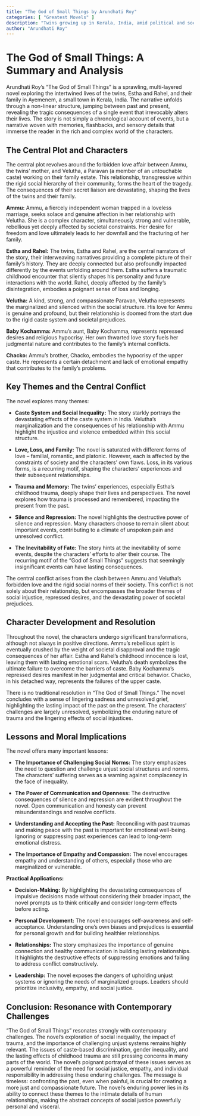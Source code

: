 ```yaml
---
title: "The God of Small Things by Arundhati Roy"
categories: [ "Greatest Movels" ]
description: "Twins growing up in Kerala, India, amid political and social upheaval."
author: "Arundhati Roy"
---
```

# The God of Small Things: A Summary and Analysis

Arundhati Roy's "The God of Small Things" is a sprawling, multi-layered novel exploring the intertwined lives of the twins, Estha and Rahel, and their family in Ayemenem, a small town in Kerala, India. The narrative unfolds through a non-linear structure, jumping between past and present, revealing the tragic consequences of a single event that irrevocably alters their lives. The story is not simply a chronological account of events, but a narrative woven with memories, flashbacks, and sensory details that immerse the reader in the rich and complex world of the characters.


## The Central Plot and Characters

The central plot revolves around the forbidden love affair between Ammu, the twins' mother, and Velutha, a Paravan (a member of an untouchable caste) working on their family estate. This relationship, transgressive within the rigid social hierarchy of their community, forms the heart of the tragedy. The consequences of their secret liaison are devastating, shaping the lives of the twins and their family.

**Ammu:** Ammu, a fiercely independent woman trapped in a loveless marriage, seeks solace and genuine affection in her relationship with Velutha.  She is a complex character, simultaneously strong and vulnerable, rebellious yet deeply affected by societal constraints. Her desire for freedom and love ultimately leads to her downfall and the fracturing of her family.

**Estha and Rahel:** The twins, Estha and Rahel, are the central narrators of the story, their interweaving narratives providing a complete picture of their family's history. They are deeply connected but also profoundly impacted differently by the events unfolding around them. Estha suffers a traumatic childhood encounter that silently shapes his personality and future interactions with the world. Rahel, deeply affected by the family's disintegration, embodies a poignant sense of loss and longing.

**Velutha:**  A kind, strong, and compassionate Paravan, Velutha represents the marginalized and silenced within the social structure. His love for Ammu is genuine and profound, but their relationship is doomed from the start due to the rigid caste system and societal prejudices.

**Baby Kochamma:** Ammu's aunt, Baby Kochamma, represents repressed desires and religious hypocrisy. Her own thwarted love story fuels her judgmental nature and contributes to the family's internal conflicts.

**Chacko:** Ammu's brother, Chacko, embodies the hypocrisy of the upper caste.  He represents a certain detachment and lack of emotional empathy that contributes to the family's problems.


## Key Themes and the Central Conflict

The novel explores many themes:

* **Caste System and Social Inequality:** The story starkly portrays the devastating effects of the caste system in India. Velutha's marginalization and the consequences of his relationship with Ammu highlight the injustice and violence embedded within this social structure.

* **Love, Loss, and Family:**  The novel is saturated with different forms of love – familial, romantic, and platonic. However, each is affected by the constraints of society and the characters' own flaws. Loss, in its various forms, is a recurring motif, shaping the characters' experiences and their subsequent relationships.

* **Trauma and Memory:**  The twins' experiences, especially Estha's childhood trauma,  deeply shape their lives and perspectives. The novel explores how trauma is processed and remembered, impacting the present from the past.

* **Silence and Repression:** The novel highlights the destructive power of silence and repression. Many characters choose to remain silent about important events, contributing to a climate of unspoken pain and unresolved conflict.

* **The Inevitability of Fate:** The story hints at the inevitability of some events, despite the characters' efforts to alter their course. The recurring motif of the "God of Small Things" suggests that seemingly insignificant events can have lasting consequences.


The central conflict arises from the clash between Ammu and Velutha's forbidden love and the rigid social norms of their society. This conflict is not solely about their relationship, but encompasses the broader themes of social injustice, repressed desires, and the devastating power of societal prejudices.


## Character Development and Resolution

Throughout the novel, the characters undergo significant transformations, although not always in positive directions. Ammu's rebellious spirit is eventually crushed by the weight of societal disapproval and the tragic consequences of her affair.  Estha and Rahel's childhood innocence is lost, leaving them with lasting emotional scars.  Velutha's death symbolizes the ultimate failure to overcome the barriers of caste.  Baby Kochamma's repressed desires manifest in her judgmental and critical behavior.  Chacko, in his detached way, represents the failures of the upper caste.

There is no traditional resolution in "The God of Small Things."  The novel concludes with a sense of lingering sadness and unresolved grief, highlighting the lasting impact of the past on the present. The characters' challenges are largely unresolved, symbolizing the enduring nature of trauma and the lingering effects of social injustices.


## Lessons and Moral Implications

The novel offers many important lessons:

* **The Importance of Challenging Social Norms:** The story emphasizes the need to question and challenge unjust social structures and norms.  The characters’ suffering serves as a warning against complacency in the face of inequality.

* **The Power of Communication and Openness:**  The destructive consequences of silence and repression are evident throughout the novel.  Open communication and honesty can prevent misunderstandings and resolve conflicts.

* **Understanding and Accepting the Past:** Reconciling with past traumas and making peace with the past is important for emotional well-being. Ignoring or suppressing past experiences can lead to long-term emotional distress.

* **The Importance of Empathy and Compassion:**  The novel encourages empathy and understanding of others, especially those who are marginalized or vulnerable.

**Practical Applications:**

* **Decision-Making:** By highlighting the devastating consequences of impulsive decisions made without considering their broader impact, the novel prompts us to think critically and consider long-term effects before acting.

* **Personal Development:** The novel encourages self-awareness and self-acceptance. Understanding one's own biases and prejudices is essential for personal growth and for building healthier relationships.

* **Relationships:** The story emphasizes the importance of genuine connection and healthy communication in building lasting relationships. It highlights the destructive effects of suppressing emotions and failing to address conflict constructively.

* **Leadership:**  The novel exposes the dangers of upholding unjust systems or ignoring the needs of marginalized groups. Leaders should prioritize inclusivity, empathy, and social justice.


## Conclusion: Resonance with Contemporary Challenges

"The God of Small Things" resonates strongly with contemporary challenges. The novel's exploration of social inequality, the impact of trauma, and the importance of challenging unjust systems remains highly relevant. The issues of caste-based discrimination, gender inequality, and the lasting effects of childhood trauma are still pressing concerns in many parts of the world.  The novel's poignant portrayal of these issues serves as a powerful reminder of the need for social justice, empathy, and individual responsibility in addressing these enduring challenges. The message is timeless: confronting the past, even when painful, is crucial for creating a more just and compassionate future. The novel's enduring power lies in its ability to connect these themes to the intimate details of human relationships, making the abstract concepts of social justice powerfully personal and visceral.

